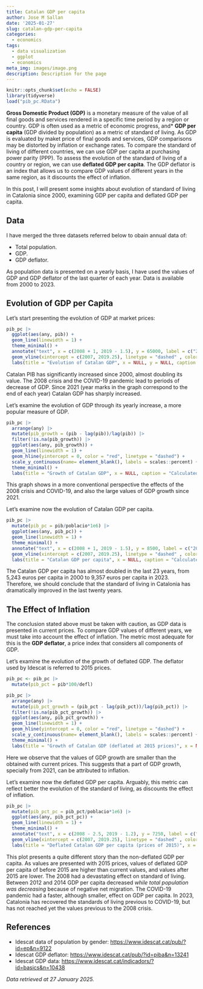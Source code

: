 ```yaml
---
title: Catalan GDP per capita
author: Jose M Sallan
date: '2025-01-27'
slug: catalan-gdp-per-capita
categories:
  - economics
tags:
  - data visualization
  - ggplot
  - economics
meta_img: images/image.png
description: Description for the page
---
```



```r
knitr::opts_chunk$set(echo = FALSE)
library(tidyverse)
load("pib_pc.RData")
```

**Gross Domestic Product (GDP)** is a monetary measure of the value of all final goods and services rendered in a specific time period by a region or country. GDP is often used as a metric of economic progress, and* **GDP per capita** (GDP divided by population) as a metric of standard of living. As GDP is evaluated by maket price of final goods and services, GDP comparisons may be distorted by inflation or exchange rates. To compare the standard of living of different countries, we can use GDP per capita at purchasing power parity (PPP). To assess the evolution of the standard of living of a country or region, we can use **deflated GDP per capita**. The GDP deflator is an index that allows us to compare GDP values of different years in the same region, as it discounts the effect of inflation.

In this post, I will present some insights about evolution of standard of living in Catalonia since 2000, examining GDP per capita and deflated GDP per capita.

## Data

I have merged the three datasets referred below to obain annual data of:

- Total population.
- GDP.
- GDP deflator.

As population data is presented on a yearly basis, I have used the values of GDP and GDP deflator of the last quarter of each year. Data is available from 2000 to 2023.

## Evolution of GDP per Capita

Let's start presenting the evolution of GDP at market prices:

```r
pib_pc |>
  ggplot(aes(any, pib)) +
  geom_line(linewidth = 1) +
  theme_minimal() +
  annotate("text", x = c(2008 + 1, 2019 - 1.5), y = 65000, label = c("2008 crisis", "COVID-19"), color = "#606060") +
  geom_vline(xintercept = c(2007, 2019.25), linetype = "dashed" , color = "#606060") +
  labs(title = "Evolution of Catalan GDP", x = NULL, y = NULL, caption = "Source: Idescat. Values in millions of Euro.")
```

Catalan PIB has significantly increased since 2000, almost doubling its value. The 2008 crisis and the COVID-19 pandemic lead to periods of decrease of GDP. Since 2021 (year marks in the graph correspond to the end of each year) Catalan GDP has sharply increased.

Let's examine the evolution of GDP through its yearly increase, a more popular measure of GDP.

```r
pib_pc |>
  arrange(any) |>
  mutate(pib_growth = (pib - lag(pib))/lag(pib)) |>
  filter(!is.na(pib_growth)) |>
  ggplot(aes(any, pib_growth)) +
  geom_line(linewidth = 1) +
  geom_hline(yintercept = 0, color = "red", linetype = "dashed") +
  scale_y_continuous(name= element_blank(), labels = scales::percent) +
  theme_minimal() +
  labs(title = "Growth of Catalan GDP", x = NULL, caption = "Calculated from Idescat data.")
```

This graph shows in a more conventional perspective the effects of the 2008 crisis and COVID-19, and also the large values of GDP growth since 2021.

Let's examine now the evolution of Catalan GDP per capita.

```r
pib_pc |>
  mutate(pib_pc = pib/poblacio*1e6) |>
  ggplot(aes(any, pib_pc)) +
  geom_line(linewidth = 1) +
  theme_minimal() +
  annotate("text", x = c(2008 + 1, 2019 - 1.5), y = 8500, label = c("2008 crisis", "COVID-19"), color = "#606060") +
  geom_vline(xintercept = c(2007, 2019.25), linetype = "dashed" , color = "#606060") +
  labs(title = "Catalan GDP per capita", x = NULL, caption = "Calculated from Idescat data.")
```

The Catalan GDP per capita has almost doubled in the last 23 years, from 5,243 euros per capita in 2000 to 9,357 euros per capita in 2023. Therefore, we should conclude that the standard of living in Catalonia has dramatically improved in the last twenty years.

## The Effect of Inflation

The conclusion stated above must be taken with caution, as GDP data is presented in current prices. To compare GDP values of different years, we must take into account the effect of inflation. The metric most adequate for this is the **GDP deflator**, a price index that considers all components of GDP.

Let's examine the evolution of the growth of deflated GDP. The deflator used by Idescat is referred to 2015 prices.

```r
pib_pc <- pib_pc |>
  mutate(pib_pct = pib*100/defl)

pib_pc |>
  arrange(any) |>
  mutate(pib_pct_growth = (pib_pct - lag(pib_pct))/lag(pib_pct)) |>
  filter(!is.na(pib_pct_growth)) |>
  ggplot(aes(any, pib_pct_growth)) +
  geom_line(linewidth = 1) +
  geom_hline(yintercept = 0, color = "red", linetype = "dashed") +
  scale_y_continuous(name= element_blank(), labels = scales::percent) +
  theme_minimal() +
  labs(title = "Growth of Catalan GDP (deflated at 2015 prices)", x = NULL, caption = "Calculated from Idescat data.")
```

Here we observe that the values of GDP growth are smaller than the obtained with current prices. This suggests that a part of GDP growth, specially from 2021, can be attributed to inflation.

Let's examine now the deflated GDP per capita. Arguably, this metric can reflect better the evolution of the standard of living, as discounts the effect of inflation.

```r
pib_pc |>
  mutate(pib_pct_pc = pib_pct/poblacio*1e6) |>
  ggplot(aes(any, pib_pct_pc)) +
  geom_line(linewidth = 1) +
  theme_minimal() +
  annotate("text", x = c(2008 - 2.5, 2019 - 1.2), y = 7250, label = c("2008 crisis", "COVID-19"), color = "#606060") +
  geom_vline(xintercept = c(2007, 2019.25), linetype = "dashed" , color = "#606060") +
  labs(title = "Deflated Catalan GDP per capita (prices of 2015)", x = NULL, y = NULL, caption = "Calculated from Idescat data.")
```

This plot presents a quite different story than the non-deflated GDP per capita. As values are presented with 2015 prices, values of deflated GDP per capita of before 2015 are higher than current values, and values after 2015 are lower. The 2008 had a devastating effect on standard of living. Between 2012 and 2014 GDP per capita decreased *while total population was decreasing* because of negative net migration. The COVID-19 pandemic had a faster, although smaller, effect on GDP per capita. In 2023, Catalonia has recovered the standards of living previous to COVID-19, but has not reached yet the values previous to the 2008 crisis.

## References

- Idescat data of population by gender: <https://www.idescat.cat/pub/?id=ep&n=9122>
- Idescat GDP deflator: <https://www.idescat.cat/pub/?id=piba&n=13241>
- Idescat GDP data: <https://www.idescat.cat/indicadors/?id=basics&n=10438>

*Data retrieved at 27 January 2025.*

